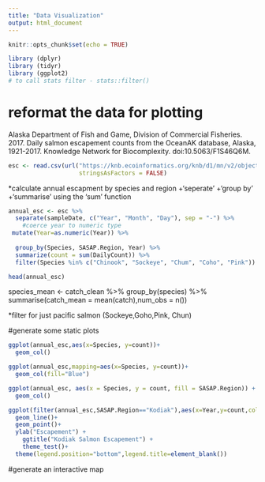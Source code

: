 ```yaml
---
title: "Data Visualization"
output: html_document
---
```


```r
knitr::opts_chunk$set(echo = TRUE)
```

```r
library (dplyr)
library (tidyr)
library (ggplot2)
# to call stats filter - stats::filter()
```

# reformat the data for plotting

Alaska Department of Fish and Game, Division of Commercial Fisheries. 2017. Daily salmon escapement counts from the OceanAK database, Alaska, 1921-2017. Knowledge Network for Biocomplexity. doi:10.5063/F1S46Q6M. 

```r
esc <- read.csv(url("https://knb.ecoinformatics.org/knb/d1/mn/v2/object/urn%3Auuid%3Af119a05b-bbe7-4aea-93c6-85434dcb1c5e", method = "libcurl"),
                    stringsAsFactors = FALSE)

```

*calculate annual escapment by species and region
+'seperate'
+'group by'
+'summarise' using the 'sum' function

```r
annual_esc <- esc %>% 
  separate(sampleDate, c("Year", "Month", "Day"), sep = "-") %>% 
    #coerce year to numeric type
 mutate(Year=as.numeric(Year)) %>% 
  
  group_by(Species, SASAP.Region, Year) %>% 
  summarize(count = sum(DailyCount)) %>% 
  filter(Species %in% c("Chinook", "Sockeye", "Chum", "Coho", "Pink"))

head(annual_esc)
```


species_mean <-  catch_clean %>% 
  group_by(species) %>% 
  summarise(catch_mean = mean(catch),num_obs = n())


*filter for just pacific salmon (Sockeye,Goho,Pink, Chun)


#generate some static plots

```r
ggplot(annual_esc,aes(x=Species, y=count))+
  geom_col()
```

```r
ggplot(annual_esc,mapping=aes(x=Species, y=count))+
  geom_col(fill="Blue")
```
```r
ggplot(annual_esc, aes(x = Species, y = count, fill = SASAP.Region)) +
  geom_col()
```

```r
ggplot(filter(annual_esc,SASAP.Region=="Kodiak"),aes(x=Year,y=count,color=Species))+
  geom_line()+
  geom_point()+
  ylab("Escapement") +
    ggtitle("Kodiak Salmon Escapement") +
    theme_test()+
  theme(legend.position="bottom",legend.title=element_blank())
```


#generate an interactive map